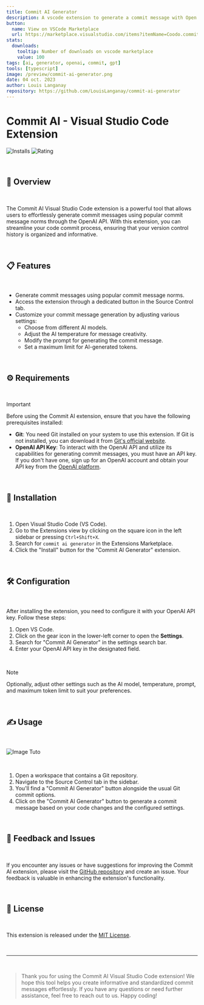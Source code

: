 ```yaml
---
title: Commit AI Generator
description: A vscode extension to generate a commit message with Open AI API
button:
  name: View on VSCode Marketplace
  url: https://marketplace.visualstudio.com/items?itemName=Coodo.commit-generator
stats:
  downloads:
    tooltip: Number of downloads on vscode marketplace
    value: 100
tags: [ai, generator, openai, commit, gpt]
tools: [typescript]
image: /preview/commit-ai-generator.png
date: 04 oct. 2023
author: Louis Langanay
repository: https://github.com/LouisLanganay/commit-ai-generator
---
```


# Commit AI - Visual Studio Code Extension

<div className="flex flex-row justify-between w-fit gap-2">
  <img
    src="https://vsmarketplacebadges.dev/installs/Coodo.commit-generator.svg"
    style={{ height: "20px", width: "66px" }}
    alt="Installs"
  />
  <img
    src="https://vsmarketplacebadges.dev/rating-star/Coodo.commit-generator.svg"
    style={{ height: "20px", width: "108px" }}
    alt="Rating"
  />
</div>

&nbsp;

## 📌 Overview

&nbsp;

The Commit AI Visual Studio Code extension is a powerful tool that allows users to effortlessly generate commit messages using popular commit message norms through the OpenAI API. With this extension, you can streamline your code commit process, ensuring that your version control history is organized and informative.

&nbsp;

## 📋 Features

&nbsp;

- Generate commit messages using popular commit message norms.
- Access the extension through a dedicated button in the Source Control tab.
- Customize your commit message generation by adjusting various settings:
  - Choose from different AI models.
  - Adjust the AI temperature for message creativity.
  - Modify the prompt for generating the commit message.
  - Set a maximum limit for AI-generated tokens.

&nbsp;

## ⚙ Requirements

&nbsp;

> [!IMPORTANT]
> Before using the Commit AI extension, ensure that you have the following prerequisites installed:

- **Git**: You need Git installed on your system to use this extension. If Git is not installed, you can download it from [Git's official website](https://git-scm.com/downloads).
- **OpenAI API Key**: To interact with the OpenAI API and utilize its capabilities for generating commit messages, you must have an API key. If you don't have one, sign up for an OpenAI account and obtain your API key from the [OpenAI platform](https://platform.openai.com/account/api-keys).

&nbsp;

## 💾 Installation

&nbsp;

1. Open Visual Studio Code (VS Code).
2. Go to the Extensions view by clicking on the square icon in the left sidebar or pressing `Ctrl+Shift+X`.
3. Search for ``commit ai generator`` in the Extensions Marketplace.
4. Click the "Install" button for the "Commit AI Generator" extension.

&nbsp;

## 🛠 Configuration

&nbsp;

After installing the extension, you need to configure it with your OpenAI API key. Follow these steps:

1. Open VS Code.
2. Click on the gear icon in the lower-left corner to open the **Settings**.
3. Search for "Commit AI Generator" in the settings search bar.
4. Enter your OpenAI API key in the designated field.

&nbsp;

> [!NOTE]
> Optionally, adjust other settings such as the AI model, temperature, prompt, and maximum token limit to suit your preferences.

&nbsp;

## ✍ Usage

&nbsp;

<img src="https://i.ibb.co/xhW337H/image.png" alt="Image Tuto" className="w-1/3"/>

&nbsp;

1. Open a workspace that contains a Git repository.
2. Navigate to the Source Control tab in the sidebar.
3. You'll find a "Commit AI Generator" button alongside the usual Git commit options.
4. Click on the "Commit AI Generator" button to generate a commit message based on your code changes and the configured settings.

&nbsp;

## 🐞 Feedback and Issues

&nbsp;

If you encounter any issues or have suggestions for improving the Commit AI extension, please visit the [GitHub repository](https://github.com/LouisLanganay/commit-ai-generator) and create an issue. Your feedback is valuable in enhancing the extension's functionality.

&nbsp;

## 📰 License

&nbsp;

This extension is released under the [MIT License](LICENSE).

&nbsp;

---

&nbsp;

> Thank you for using the Commit AI Visual Studio Code extension! We hope this tool helps you create informative and standardized commit messages effortlessly. If you have any questions or need further assistance, feel free to reach out to us. Happy coding!
